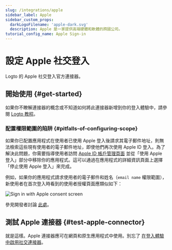 ```yaml
---
slug: /integrations/apple
sidebar_label: Apple
sidebar_custom_props:
  darkLogoFilename: 'apple-dark.svg'
  description: Apple 是一家提供高端硬體和軟體的跨國公司。
tutorial_config_name: Apple Sign-in
---
```





# 設定 Apple 社交登入

Logto 的 Apple 社交登入官方連接器。

<GuideTip />

## 開始使用 \{#get-started}

如果你不瞭解連接器的概念或不知道如何將此連接器新增到你的登入體驗中，請參閱 [Logto 教程](/connectors/social-connectors)。

<Integration />

### 配置權限範圍的陷阱 \{#pitfalls-of-configuring-scope}

如果你已配置應用程式在使用者已使用 Apple 登入後請求其電子郵件地址，則無法檢索這些現有使用者的電子郵件地址，即使他們再次使用 Apple ID 登入。為了解決此問題，你需要指導使用者訪問 [Apple ID 帳戶管理頁面](https://appleid.apple.com/account/manage) 並從「使用 Apple 登入」部分中移除你的應用程式。這可以通過在應用程式的詳細資訊頁面上選擇「停止使用 Apple 登入」來完成。

例如，如果你的應用程式請求使用者的電子郵件和姓名（`email name` 權限範圍），新使用者在首次登入時看到的使用者授權頁面應類似如下：

<img src={signInWithAppleConsentScreenImage} alt="Sign in with Apple consent screen" />

參見開發者討論 [此處](https://forums.developer.apple.com/forums/thread/132223)。

## 測試 Apple 連接器 \{#test-apple-connector}

就是這樣。Apple 連接器應可在網頁和原生應用程式中使用。別忘了 [在登入體驗中啟用社交連接器](/connectors/social-connectors/#enable-social-sign-in)。
